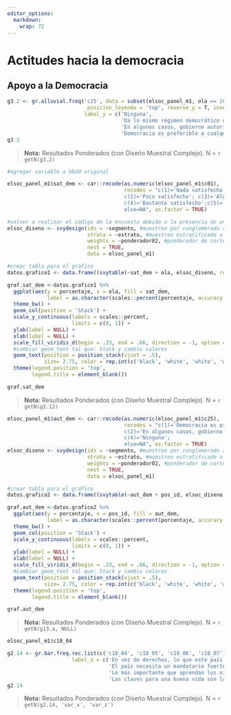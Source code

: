 ```yaml
---
editor_options: 
  markdown: 
    wrap: 72
---
```


# Actitudes hacia la democracia



## Apoyo a la Democracia


<!-- ### 3.1 ¿Con cuál de las siguientes frases está usted más de acuerdo? -->
```r

g3.2 <- gr.alluvial.freq('c25', data = subset(elsoc_panel_m1, ola == 2016 | ola == 2019),
                          posicion_leyenda = 'top', reverse_y = T, invertir_label = T, colores = c(0,.85,1), 
                         label_y = c('Ninguna',
                                     'Da lo mismo régimen democrático o autoritario',
                                     'En algunos casos, gobierno autoritario puede ser preferible',
                                     'Democracia es preferible a cualquier otra forma de gobierno'))       
g3.2    
``` 

>  **Nota:**  Resultados Ponderados (con Diseño Muestral Complejo). N = `r getN(g3.2)`


<!-- ### 3.2 ¿Cuán satisfecho o insatisfecho está usted con el funcionamiento de la democracia en Chile? -->

```r
#agregar variable a bbdd original

elsoc_panel_m1$sat_dem <- car::recode(as.numeric(elsoc_panel_m1$c01), 
                                      recodes = "c(1)='Nada satisfecho'; 
                                      c(2)='Poco satisfecho'; c(3)='Algo satisfecho'; 
                                      c(4)='Bastante satisfecho';c(5)='Muy satisfecho'; 
                                      else=NA", as.factor = TRUE) 

#volver a realizar el código de la encuesta debido a la presencia de una nueva variable
elsoc_diseno <- svydesign(ids = ~segmento, #muestreo por conglomerado a nivel de manzanas (segmento)
                          strata = ~estrato, #muestreo estratificado a nivel ciudad (estato)
                          weights = ~ponderador02, #ponderador de corte transversal
                          nest = TRUE,
                          data = elsoc_panel_m1)

#crear tabla para el gráfico
datos.grafico1 <- data.frame((svytable(~sat_dem + ola, elsoc_diseno, round = F))) %>% group_by(ola) %>% mutate(porcentaje=Freq/sum(Freq))
```


```r

graf.sat_dem <-datos.grafico1 %>% 
  ggplot(aes(y = porcentaje, x = ola, fill = sat_dem, 
             label = as.character(scales::percent(porcentaje, accuracy = .1)))) + 
  theme_bw() + 
  geom_col(position = 'Stack') +
  scale_y_continuous(labels = scales::percent,
                     limits = c(0, 1)) +
  ylab(label = NULL) +
  xlab(label = NULL) +
  scale_fill_viridis_d(begin = .33, end = .66, direction = -1, option = 'viridis') +
  #cambiar geom_text tal que: Stack y cambio colores
  geom_text(position = position_stack(vjust = .5),
            size= 2.75, color = rep.int(c('black', 'white', 'white', 'white', 'white'), 5)) + 
  theme(legend.position = 'top',
        legend.title = element_blank())

graf.sat_dem
```

>  **Nota:**  Resultados Ponderados (con Diseño Muestral Complejo). N = `r getN(g2.12)`


<!-- ### 3.3. ¿Con cuál de las siguientes frases está usted más de acuerdo? (2019), según posición ideológica -->

```r
elsoc_panel_m1$aut_dem <- car::recode(as.numeric(elsoc_panel_m1$c25), 
                                      recodes = "c(1)='Democracia es preferible a cualquier otra forma de gobierno'; 
                                      c(2)='En algunos casos, gobierno autoritario puede ser preferible'; c(3)='Da lo mismo régimen democrático o autoritario'; 
                                      c(4)='Ninguna'; 
                                      else=NA", as.factor = TRUE) 
elsoc_diseno <- svydesign(ids = ~segmento, #muestreo por conglomerado a nivel de manzanas (segmento)
                          strata = ~estrato, #muestreo estratificado a nivel ciudad (estato)
                          weights = ~ponderador02, #ponderador de corte transversal
                          nest = TRUE,
                          data = elsoc_panel_m1)

#crear tabla para el gráfico
datos.grafico2 <- data.frame((svytable(~aut_dem + pos_id, elsoc_diseno, round = F))) %>% group_by(pos_id) %>% mutate(porcentaje=Freq/sum(Freq))
```


```r

graf.aut_dem <-datos.grafico2 %>% 
  ggplot(aes(y = porcentaje, x = pos_id, fill = aut_dem, 
             label = as.character(scales::percent(porcentaje, accuracy = .1)))) + 
  theme_bw() + 
  geom_col(position = 'Stack') +
  scale_y_continuous(labels = scales::percent,
                     limits = c(0, 1)) +
  ylab(label = NULL) +
  xlab(label = NULL) +
  scale_fill_viridis_d(begin = .33, end = .66, direction = -1, option = 'viridis') +
  #cambiar geom_text tal que: Stack y cambio colores
  geom_text(position = position_stack(vjust = .5),
            size= 2.75, color = rep.int(c('black', 'white', 'white', 'white'), 4)) + 
  theme(legend.position = 'top',
        legend.title = element_blank())

graf.aut_dem


```
>  **Nota:**  Resultados Ponderados (con Diseño Muestral Complejo). N = `r getN(g13.a, NULL)`



<!-- ### 3.4 Grado de acuerdo con las siguientes afirmaciones Porcentaje que responde De acuerdo o Totalmente de acuerdo  -->
```r

elsoc_panel_m1$c18_04

g2.14 <- gr.bar.freq.rec.list(c('c18_04', 'c18_05', 'c18_06', 'c18_07'),
                     label_x = c('En vez de derechos, lo que este país necesita es un gobierno firme',
                                 'El país necesita un mandatario fuerte y con determinación',
                                 'Lo más importante que aprendan los niños es obediencia y respeto por autoridad',
                                 'Las claves para una buena vida son la obediencia y la disciplina'))
g2.14 
```


> **Nota:** Resultados Ponderados (con Diseño Muestral Complejo). N = `r getN(g2.14, 'var_x', 'var_z')`

